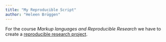 ```yaml
---
title: "My Reproducible Script"
author: "Heleen Brüggen"
---
```


For the course *Markup languages and Reproducible Research* we have to create a [reproducible research project](files/reproducible-script.zip). 